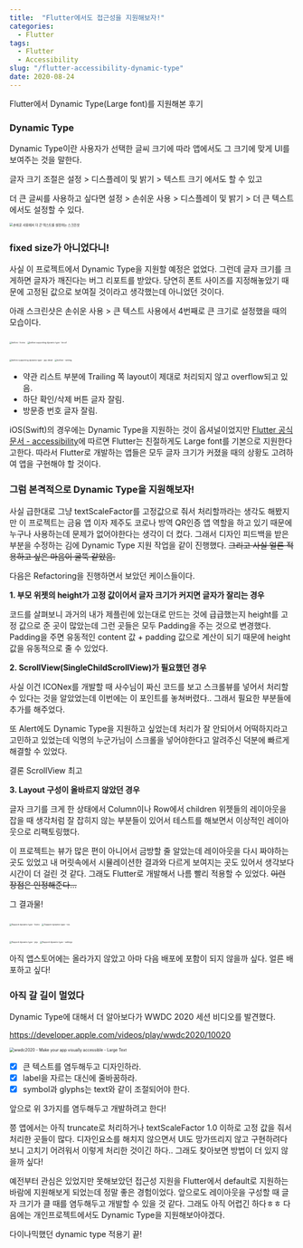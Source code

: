 ```yaml
---
title:  "Flutter에서도 접근성을 지원해보자!"
categories:
  - Flutter
tags:
  - Flutter
  - Accessibility
slug: "/flutter-accessibility-dynamic-type"
date: 2020-08-24
---
```

Flutter에서 Dynamic Type(Large font)를 지원해본 후기

### Dynamic Type

Dynamic Type이란 사용자가 선택한 글씨 크기에 따라 앱에서도 그 크기에 맞게 UI를 보여주는 것을 말한다.

글자 크기 조절은 설정 > 디스플레이 및 밝기 > 텍스트 크기 에서도 할 수 있고 

더 큰 글씨를 사용하고 싶다면 설정 > 손쉬운 사용 > 디스플레이 및 밝기 > 더 큰 텍스트 에서도 설정할 수 있다.

<img src="https://user-images.githubusercontent.com/29784606/90987396-c4b90800-e5c5-11ea-958e-4b22d1cd5141.PNG" alt="손쉬운 사용에서 더 큰 텍스트를 설정하는 스크린샷" style="zoom:40%;" />

### fixed size가 아니었다니!

사실 이 프로젝트에서 Dynamic Type을 지원할 예정은 없었다. 그런데 글자 크기를 크게하면 글자가 깨진다는 버그 리포트를 받았다. 당연히 폰트 사이즈를 지정해놓았기 때문에 고정된 값으로 보여질 것이라고 생각했는데 아니었던 것이다. 

아래 스크린샷은 손쉬운 사용 > 큰 텍스트 사용에서 4번째로 큰 크기로 설정했을 때의 모습이다.

<img src="https://user-images.githubusercontent.com/29784606/91066052-2b90fc80-e66c-11ea-8833-75355bbde41e.PNG" alt="before - home" style="zoom:25%;"/> <img src="https://user-images.githubusercontent.com/29784606/90982472-4303b300-e5a2-11ea-9cca-18c18ebcbe7a.PNG" alt="before supporting dynamic type - broof" style="zoom: 25%;" />

   <img src="https://user-images.githubusercontent.com/29784606/90981894-89571300-e59e-11ea-823f-f3807a74f974.PNG" alt="before supporting dynamic type - jeju detail" style="zoom:25%;" /> <img src="https://user-images.githubusercontent.com/29784606/91066233-714dc500-e66c-11ea-867f-dd3d8d050d6d.PNG" alt="before - setting" style="zoom:25%;" />


- 약관 리스트 부분에 Trailing 쪽 layout이 제대로 처리되지 않고 overflow되고 있음.
- 하단 확인/삭제 버튼 글자 잘림.
- 방문증 번호 글자 잘림.

iOS(Swift)의 경우에는 Dynamic Type을 지원하는 것이 옵셔널이었지만 [Flutter 공식문서 - accessibility](https://flutter.dev/docs/development/accessibility-and-localization/accessibility#large-fonts)에 따르면 Flutter는 친절하게도 Large font를 기본으로 지원한다고한다. 따라서 Flutter로 개발하는 앱들은 모두 글자 크기가 커졌을 때의 상황도 고려하여 앱을 구현해야 할 것이다.

### 그럼 본격적으로 Dynamic Type을 지원해보자!

사실 급한대로 그냥 textScaleFactor를 고정값으로 줘서 처리할까라는 생각도 해봤지만 이 프로젝트는 금융 앱 이자 제주도 코로나 방역 QR인증 앱 역할을 하고 있기 때문에 누구나 사용하는데 문제가 없어야한다는 생각이 더 컸다. 그래서 디자인 피드백을 받은 부분을 수정하는 김에 Dynamic Type 지원 작업을 같이 진행했다.  ~~그리고 사실 얼른 적용하고 싶은 마음이 굴뚝 같았음.~~ 

다음은 Refactoring을 진행하면서 보았던 케이스들이다.

  **1. 부모 위젯의 height가 고정 값이어서 글자 크기가 커지면 글자가 잘리는 경우**

코드를 살펴보니 과거의 내가 제플린에 있는대로 만드는 것에 급급했는지 height를 고정 값으로 준 곳이 많았는데 그런 곳들은 모두 Padding을 주는 것으로 변경했다. Padding을 주면 유동적인 content 값 + padding 값으로 계산이 되기 때문에 height 값을 유동적으로 줄 수 있었다.

  **2. ScrollView(SingleChildScrollView)가 필요했던 경우**

사실 이건 ICONex를 개발할 때 사수님이 짜신 코드를 보고 스크롤뷰를 넣어서 처리할 수 있다는 것을 알았었는데 이번에는 이 포인트를 놓쳐버렸다.. 그래서 필요한 부분들에 추가를 해주었다.

또 Alert에도 Dynamic Type을 지원하고 싶었는데 처리가 잘 안되어서 어떡하지라고 고민하고 있었는데 익명의 누군가님이 스크롤을 넣어야한다고 알려주신 덕분에 빠르게 해결할 수 있었다.

결론 ScrollView 최고

  **3. Layout 구성이 올바르지 않았던 경우** 

글자 크기를 크게 한 상태에서 Column이나 Row에서 children 위젯들의 레이아웃을 잡을 때 생각처럼 잘 잡히지 않는 부분들이 있어서 테스트를 해보면서 이상적인 레이아웃으로 리팩토링했다. 

이 프로젝트는 뷰가 많은 편이 아니어서 금방할 줄 알았는데 레이아웃을 다시 짜야하는 곳도 있었고 내 머릿속에서 시뮬레이션한 결과와 다르게 보여지는 곳도 있어서 생각보다 시간이 더 걸린 것 같다. 그래도 Flutter로 개발해서 나름 빨리 적용할 수 있었다. ~~이런 장점은 인정해준다...~~

그 결과물!

<img src="https://user-images.githubusercontent.com/29784606/91065433-69d9ec00-e66b-11ea-9b50-bbd18f3ae538.PNG" alt="Support dynamic type - home" style="zoom:25%;" /> <img src="https://user-images.githubusercontent.com/29784606/91065405-5fb7ed80-e66b-11ea-9908-cef2902c7dc7.PNG" alt="Support dynamic type - tos" style="zoom:25%;" />

<img src="https://user-images.githubusercontent.com/29784606/91065652-b9b8b300-e66b-11ea-8807-6dd60eab6a87.PNG" alt="Support dynamic type - jeju" style="zoom:25%;" /> <img src="https://user-images.githubusercontent.com/29784606/91065660-bae9e000-e66b-11ea-9ae8-208834f75542.PNG" alt="Support dynamic type - settings" style="zoom:25%;" />

아직 앱스토어에는 올라가지 않았고 아마 다음 배포에 포함이 되지 않을까 싶다. 얼른 배포하고 싶다!

### 아직 갈 길이 멀었다

Dynamic Type에 대해서 더 알아보다가 WWDC 2020 세션 비디오를 발견했다.

https://developer.apple.com/videos/play/wwdc2020/10020

<img src="https://user-images.githubusercontent.com/29784606/90982601-1b611a80-e5a3-11ea-9c71-300ef597e9e9.png" alt="wwdc2020 - Make your app visually accessible - Large Text" style="zoom:50%;" />



- [x] 큰 텍스트를 염두해두고 디자인하라.
- [x] label을 자르는 대신에 줄바꿈하라.
- [x] symbol과 glyphs는 text와 같이 조절되어야 한다.

앞으로 위 3가지를 염두해두고 개발하려고 한다!

쯩 앱에서는 아직 truncate로 처리하거나 textScaleFactor 1.0 이하로 고정 값을 줘서 처리한 곳들이 많다. 디자인요소를 해치지 않으면서 UI도 망가뜨리지 않고  구현하려다보니 고치기 어려워서 이렇게 처리한 것이긴 하다.. 그래도 찾아보면 방법이 더 있지 않을까 싶다!

예전부터 관심은 있었지만 못해보았던 접근성 지원을 Flutter에서 default로 지원하는 바람에 지원해보게 되었는데 정말 좋은 경험이었다. 앞으로도 레이아웃을 구성할 때 글자 크기가 클 때를 염두해두고 개발할 수 있을 것 같다. 그래도 아직 어렵긴 하다ㅎㅎ 다음에는 개인프로젝트에서도 Dynamic Type을 지원해보아야겠다.



다이나믹했던 dynamic type 적용기 끝!


